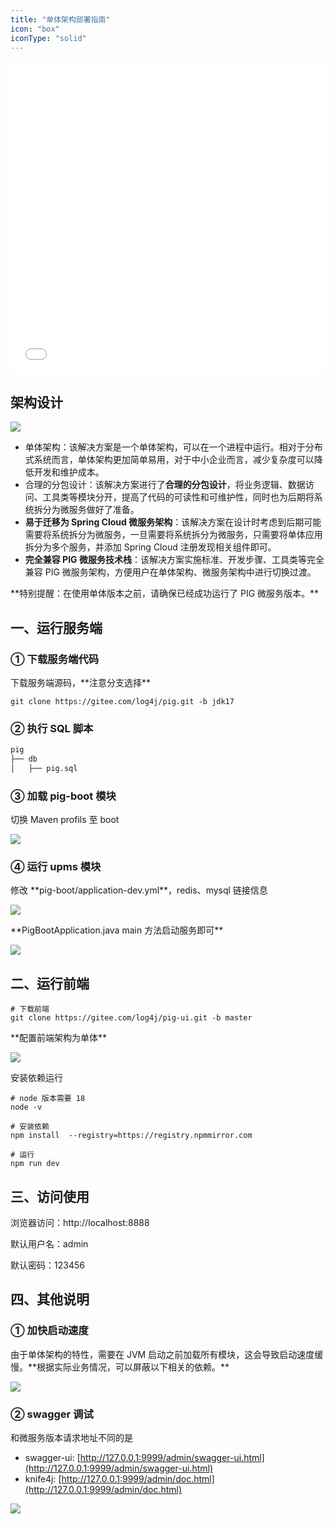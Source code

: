 ```yaml
---
title: "单体架构部署指南"
icon: "box"
iconType: "solid"
---
```


<iframe
  width="100%"
  height="500"
  src="//player.bilibili.com/player.html?isOutside=true&aid=39687329&bvid=BV12t411B7e9&cid=1513528587&p=39"
  title="PIG 单体架构部署视频教程"
  frameborder="0"
  allowfullscreen="true"
></iframe>

## 架构设计
![](/images/1700533656634-26d87aae-31eb-44ce-a2e6-fc33e8184887.png)

- 单体架构：该解决方案是一个单体架构，可以在一个进程中运行。相对于分布式系统而言，单体架构更加简单易用，对于中小企业而言，减少复杂度可以降低开发和维护成本。
- 合理的分包设计：该解决方案进行了**合理的分包设计**，将业务逻辑、数据访问、工具类等模块分开，提高了代码的可读性和可维护性，同时也为后期将系统拆分为微服务做好了准备。
- **易于迁移为 Spring Cloud 微服务架构**：该解决方案在设计时考虑到后期可能需要将系统拆分为微服务，一旦需要将系统拆分为微服务，只需要将单体应用拆分为多个服务，并添加 Spring Cloud 注册发现相关组件即可。
- **完全兼容 PIG 微服务技术栈**：该解决方案实施标准、开发步骤、工具类等完全兼容 PIG 微服务架构，方便用户在单体架构、微服务架构中进行切换过渡。

<Warning>
**特别提醒：在使用单体版本之前，请确保已经成功运行了 PIG 微服务版本。**
</Warning>

## 一、运行服务端
### ① 下载服务端代码
<Note>
下载服务端源码，**注意分支选择**
</Note>

```shell
git clone https://gitee.com/log4j/pig.git -b jdk17
```

### ② 执行 SQL 脚本
```sql SQL脚本在后端代码 db/*.sql
pig
├── db
│   ├── pig.sql
```

### ③ 加载 pig-boot 模块
<Note>
切换 Maven profils 至 boot 
</Note>

![](/images/1713334205920-02749b6a-3a0a-4dee-acec-e3df113266e1.png)

### ④ 运行 upms 模块
<Note>
修改 **pig-boot/application-dev.yml**，redis、mysql 链接信息
</Note>

![](/images/1712644523061-baa7c014-3a28-4b75-bf2a-d57149db8b46.png)

<Note>
**PigBootApplication.java main 方法启动服务即可**
</Note>

![](/images/1712644593758-49f0f659-d8c1-4277-a131-5bba3fa3f334.png)

## 二、运行前端
```shell
# 下载前端
git clone https://gitee.com/log4j/pig-ui.git -b master
```

<Note>
**配置前端架构为单体**
</Note>

![](https://minio.pigx.top/oss/202311/1700473026.png)

<Note>
安装依赖运行
</Note>

```shell
# node 版本需要 18
node -v  

# 安装依赖
npm install  --registry=https://registry.npmmirror.com

# 运行
npm run dev
```

## 三、访问使用
<Note>
浏览器访问：http://localhost:8888

默认用户名：admin

默认密码：123456
</Note>

## 四、其他说明
### ① 加快启动速度
<Note>
由于单体架构的特性，需要在 JVM 启动之前加载所有模块，这会导致启动速度缓慢。**根据实际业务情况，可以屏蔽以下相关的依赖。**
</Note>

![](/images/1713335024964-cbefd3ba-4d5f-44ec-8158-d33a5cc57ed0.png)

### ② swagger 调试
<Note>
和微服务版本请求地址不同的是

- swagger-ui: [http://127.0.0.1:9999/admin/swagger-ui.html](http://127.0.0.1:9999/admin/swagger-ui.html) 
- knife4j: [http://127.0.0.1:9999/admin/doc.html](http://127.0.0.1:9999/admin/doc.html)
</Note>

![](/images/1700527095040-b7284663-db53-4c11-a0c2-7b59c1cd2a08.png)


